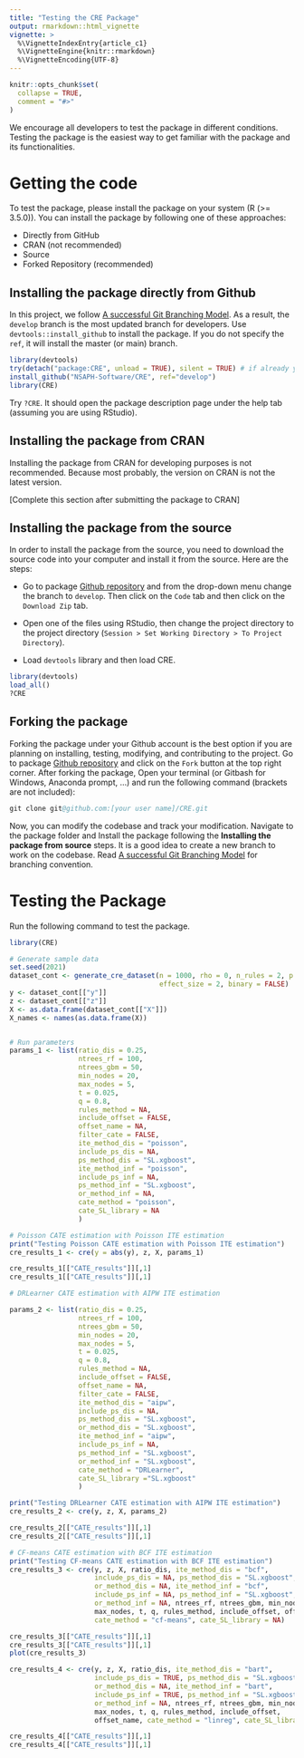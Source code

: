 ```yaml
---
title: "Testing the CRE Package"
output: rmarkdown::html_vignette
vignette: >
  %\VignetteIndexEntry{article_c1}
  %\VignetteEngine{knitr::rmarkdown}
  %\VignetteEncoding{UTF-8}
---
```


```r
knitr::opts_chunk$set(
  collapse = TRUE,
  comment = "#>"
)
```

We encourage all developers to test the package in different conditions. 
Testing the package is the easiest way to get familiar with the package and its 
functionalities.  

# Getting the code


To test the package, please install the package on your
system (R (>= 3.5.0)). You can install the package by following one of these 
approaches:

- Directly from GitHub
- CRAN (not recommended)
- Source 
- Forked Repository (recommended)

## Installing the package directly from Github

In this project, we follow [A successful Git Branching Model](https://nvie.com/posts/a-successful-git-branching-model/).
As a result, the `develop` branch is the most updated branch for developers. Use
`devtools::install_github` to install the package. If you do not specify the `ref`,
it will install the master (or main) branch.  

```r
library(devtools)
try(detach("package:CRE", unload = TRUE), silent = TRUE) # if already you have the package, detach and unload it, to have a new install. 
install_github("NSAPH-Software/CRE", ref="develop")
library(CRE)
```

Try `?CRE`. It should open the package description page under the help tab 
(assuming you are using RStudio).

## Installing the package from CRAN

Installing the package from CRAN for developing purposes is not recommended. 
Because most probably, the version on CRAN is not the latest version. 

[Complete this section after submitting the package to CRAN]

## Installing the package from the source

In order to install the package from the source, you need to download the source 
code into your computer and install it from the source. Here are the steps:

- Go to package [Github repository](https://github.com/NSAPH-Software/CRE) and from the 
drop-down menu change the branch to `develop`. Then click on the `Code` tab and 
then click on the `Download Zip` tab.

- Open one of the files using RStudio, then change the project directory to the 
project directory (`Session > Set Working Directory > To Project Directory`). 

- Load `devtools` library and then load CRE.

```r
library(devtools)
load_all()
?CRE
```

## Forking the package

Forking the package under your Github account is the best option if you are 
planning on installing, testing, modifying, and contributing to the 
project. Go to package [Github repository](https://github.com/NSAPH-Software/CRE) and 
click on the `Fork` button at the top right corner. After forking the package, 
Open your terminal (or Gitbash for Windows, Anaconda prompt, ...) and run the 
following command  (brackets are not included):

```S
git clone git@github.com:[your user name]/CRE.git
```

Now, you can modify the codebase and track your modification. Navigate to the 
package folder and Install the package following the 
**Installing the package from source** steps. It is a good idea 
to create a new branch to work on the codebase. Read 
[A successful Git Branching Model](https://nvie.com/posts/a-successful-git-branching-model/) for 
branching convention.

# Testing the Package

Run the following command to test the package. 

```r

library(CRE)

# Generate sample data
set.seed(2021)
dataset_cont <- generate_cre_dataset(n = 1000, rho = 0, n_rules = 2, p = 10,
                                     effect_size = 2, binary = FALSE)
y <- dataset_cont[["y"]]
z <- dataset_cont[["z"]]
X <- as.data.frame(dataset_cont[["X"]])
X_names <- names(as.data.frame(X))


# Run parameters
params_1 <- list(ratio_dis = 0.25,
                 ntrees_rf = 100,
                 ntrees_gbm = 50,
                 min_nodes = 20,
                 max_nodes = 5,
                 t = 0.025,
                 q = 0.8,
                 rules_method = NA,
                 include_offset = FALSE,
                 offset_name = NA,
                 filter_cate = FALSE,
                 ite_method_dis = "poisson",
                 include_ps_dis = NA, 
                 ps_method_dis = "SL.xgboost",
                 ite_method_inf = "poisson",
                 include_ps_inf = NA, 
                 ps_method_inf = "SL.xgboost",
                 or_method_inf = NA, 
                 cate_method = "poisson", 
                 cate_SL_library = NA
                 )

# Poisson CATE estimation with Poisson ITE estimation
print("Testing Poisson CATE estimation with Poisson ITE estimation")
cre_results_1 <- cre(y = abs(y), z, X, params_1)

cre_results_1[["CATE_results"]][,1]
cre_results_1[["CATE_results"]][,1]
```

```r
# DRLearner CATE estimation with AIPW ITE estimation

params_2 <- list(ratio_dis = 0.25,
                 ntrees_rf = 100,
                 ntrees_gbm = 50,
                 min_nodes = 20,
                 max_nodes = 5,
                 t = 0.025,
                 q = 0.8,
                 rules_method = NA,
                 include_offset = FALSE,
                 offset_name = NA,
                 filter_cate = FALSE,
                 ite_method_dis = "aipw",
                 include_ps_dis = NA, 
                 ps_method_dis = "SL.xgboost",
                 or_method_dis = "SL.xgboost",
                 ite_method_inf = "aipw",
                 include_ps_inf = NA, 
                 ps_method_inf = "SL.xgboost",
                 or_method_inf = "SL.xgboost", 
                 cate_method = "DRLearner", 
                 cate_SL_library ="SL.xgboost"
                 )

print("Testing DRLearner CATE estimation with AIPW ITE estimation")
cre_results_2 <- cre(y, z, X, params_2)

cre_results_2[["CATE_results"]][,1]
cre_results_2[["CATE_results"]][,1]
```

```r
# CF-means CATE estimation with BCF ITE estimation
print("Testing CF-means CATE estimation with BCF ITE estimation")
cre_results_3 <- cre(y, z, X, ratio_dis, ite_method_dis = "bcf",
                     include_ps_dis = NA, ps_method_dis = "SL.xgboost",
                     or_method_dis = NA, ite_method_inf = "bcf",
                     include_ps_inf = NA, ps_method_inf = "SL.xgboost",
                     or_method_inf = NA, ntrees_rf, ntrees_gbm, min_nodes,
                     max_nodes, t, q, rules_method, include_offset, offset_name,
                     cate_method = "cf-means", cate_SL_library = NA)

cre_results_3[["CATE_results"]][,1]
cre_results_3[["CATE_results"]][,1]
plot(cre_results_3)
```

```r
cre_results_4 <- cre(y, z, X, ratio_dis, ite_method_dis = "bart",
                     include_ps_dis = TRUE, ps_method_dis = "SL.xgboost",
                     or_method_dis = NA, ite_method_inf = "bart",
                     include_ps_inf = TRUE, ps_method_inf = "SL.xgboost",
                     or_method_inf = NA, ntrees_rf, ntrees_gbm, min_nodes,
                     max_nodes, t, q, rules_method, include_offset,
                     offset_name, cate_method = "linreg", cate_SL_library = NA)

cre_results_4[["CATE_results"]][,1]
cre_results_4[["CATE_results"]][,1]
```

